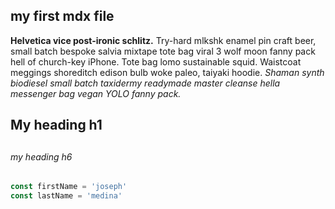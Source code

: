 <section className="mdx-page">

## my first mdx file

**Helvetica vice post-ironic schlitz.** Try-hard mlkshk enamel pin craft beer, small batch bespoke salvia mixtape tote bag viral 3 wolf moon fanny pack hell of church-key iPhone. Tote bag lomo sustainable squid. Waistcoat meggings shoreditch edison bulb woke paleo, taiyaki hoodie. _Shaman synth biodiesel small batch taxidermy readymade master cleanse hella messenger bag vegan YOLO fanny pack._

# My heading h1

<h1 className="special"></h1>

###### my heading h6

<div className="code">
  
  ```js 
  const firstName = 'joseph' 
  const lastName = 'medina' 
  ```

</div>

</section>
